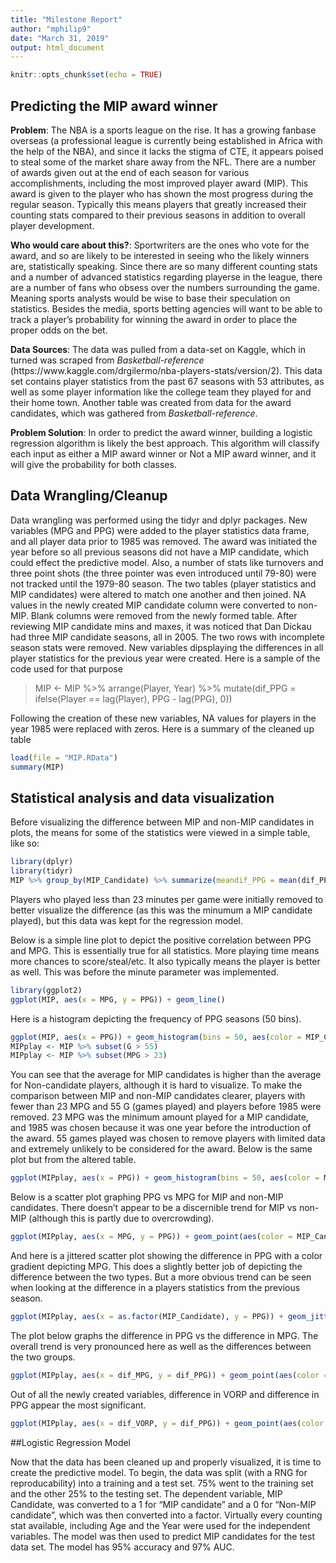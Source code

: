 ```yaml
---
title: "Milestone Report"
author: "mphilip9"
date: "March 31, 2019"
output: html_document
---
```


```r
knitr::opts_chunk$set(echo = TRUE)
```

## Predicting the MIP award winner

**Problem**: The NBA is a sports league on the rise. It has a growing fanbase overseas (a professional league is currently being established in Africa with the help of the NBA), and since it lacks the stigma of CTE, it appears poised to steal some of the market share away from the NFL. There are a number of awards given out at the end of each season for various accomplishments, including the most improved player award (MIP). This award is given to the player who has shown the most progress during the regular season. Typically this means players that greatly increased their counting stats compared to their previous seasons in addition to overall player development. 

**Who would care about this?**: Sportwriters are the ones who vote for the award, and so are likely to be interested in seeing who the likely winners are, statistically speaking. Since there are so many different counting stats and a number of advanced statistics regarding playerse in the league, there are a number of fans who obsess over the numbers surrounding the game. Meaning sports analysts would be wise to base their speculation on statistics. Besides the media, sports betting agencies will want to be able to track a player's probability for winning the award in order to place the proper odds on the bet.

**Data Sources**: The data was pulled from a data-set on Kaggle, which in turned was scraped from *Basketball-reference* (https://www.kaggle.com/drgilermo/nba-players-stats/version/2). This data set contains player statistics from the past 67 seasons with 53 attributes, as well as some player information like the college team they played for and their home town. Another table was created from data for the award candidates, which was gathered from *Basketball-reference*. 

**Problem Solution**: In order to predict the award winner, building a logistic regression algorithm is likely the best approach. This algorithm will classify each input as either a MIP award winner or Not a MIP award winner, and it will give the probability for both classes. 

## Data Wrangling/Cleanup

Data wrangling was performed using the tidyr and dplyr packages. New variables (MPG and PPG) were added to the player statistics data frame, and all player data prior to 1985 was removed.  The award was initiated the year before so all previous seasons did not have a MIP candidate, which could effect the predictive model. Also, a number of stats like turnovers and three point shots (the three pointer was even introduced until 79-80) were not tracked until the 1979-80 season. The two tables (player statistics and MIP candidates) were altered to match one another and then joined. NA values in the newly created MIP candidate column were converted to non-MIP. Blank columns were removed from the newly formed table. After reviewing MIP candidate mins and maxes, it was noticed that Dan Dickau had three MIP candidate seasons, all in 2005. The two rows with incomplete season stats were removed. New variables dipsplaying the differences in all player statistics for the previous year were created. Here is a sample of the code used for that purpose

> MIP <- MIP %>% arrange(Player, Year) %>% mutate(dif_PPG = ifelse(Player == lag(Player), PPG - lag(PPG), 0))

Following the creation of these new variables, NA values for players in the year 1985 were replaced with zeros. Here is a summary of the cleaned up table

```r
load(file = "MIP.RData")
summary(MIP)
```

## Statistical analysis and data visualization

Before visualizing the difference between MIP and non-MIP candidates in plots, the means for some of the statistics were viewed in a simple table, like so:

```r
library(dplyr)
library(tidyr)
MIP %>% group_by(MIP_Candidate) %>% summarize(meandif_PPG = mean(dif_PPG))
```

Players who played less than 23 minutes per game were initially removed to better visualize the difference (as this was the minumum a MIP candidate played), but this data was kept for the regression model. 

Below is a simple line plot to depict the positive correlation between PPG and MPG. This is essentially true for all statistics. More playing time means more chances to score/steal/etc. It also typically means the player is better as well. This was before the minute parameter was implemented.

```r
library(ggplot2)
ggplot(MIP, aes(x = MPG, y = PPG)) + geom_line()
```

Here is a histogram depicting the frequency of PPG seasons (50 bins).

```r
ggplot(MIP, aes(x = PPG)) + geom_histogram(bins = 50, aes(color = MIP_Candidate))
MIPplay <- MIP %>% subset(G > 55)
MIPplay <- MIP %>% subset(MPG > 23)
```

You can see that the average for MIP candidates is higher than the average for Non-candidate players, although it is hard to visualize. To make the comparison between MIP and non-MIP candidates clearer, players with fewer than 23 MPG and 55 G (games played) and players before 1985 were removed. 23 MPG was the minimum amount played for a MIP candidate, and 1985 was chosen because it was one year before the introduction of the award. 55 games played was chosen to remove players with limited data and extremely unlikely to be considered for the award. Below is the same plot but from the altered table.

```r
ggplot(MIPplay, aes(x = PPG)) + geom_histogram(bins = 50, aes(color = MIP_Candidate))
```

Below is a scatter plot graphing PPG vs MPG for MIP and non-MIP candidates. There doesn’t appear to be a discernible trend for MIP vs non-MIP (although this is partly due to overcrowding). 

```r
ggplot(MIPplay, aes(x = MPG, y = PPG)) + geom_point(aes(color = MIP_Candidate))
```

And here is a jittered scatter plot showing the difference in PPG with a color gradient depicting MPG. This does a slightly better job of depicting the difference between the two types. But a more obvious trend can be seen when looking at the difference in a players statistics from the previous season.

```r
ggplot(MIPplay, aes(x = as.factor(MIP_Candidate), y = PPG)) + geom_jitter(aes(color = MPG))
```

The plot below graphs the difference in PPG vs the difference in MPG. The overall trend is very pronounced here as well as the differences between the two groups.

```r
ggplot(MIPplay, aes(x = dif_MPG, y = dif_PPG)) + geom_point(aes(color = MIP_Candidate)) + xlab("Difference in MPG") + ylab("Difference in PPG")
```

Out of all the newly created variables, difference in VORP and difference in PPG appear the most significant.

```r
ggplot(MIPplay, aes(x = dif_VORP, y = dif_PPG)) + geom_point(aes(color = MIP_Candidate)) + xlab("Difference in VORP") + ylab("Difference in PPG")
```

##Logistic Regression Model

Now that the data has been cleaned up and properly visualized, it is time to create the predictive model. To begin, the data was split (with a RNG for reproducability) into a training and a test set. 75% went to the training set and the other 25% to the testing set. The dependent variable, MIP Candidate, was converted to a 1 for "MIP candidate" and a 0 for "Non-MIP candidate", which was then converted into a factor. Virtually every counting stat available, including Age and the Year were used for the independent variables. The model was then used to predict MIP candidates for the test data set. The model has 95% accuracy and 97% AUC.